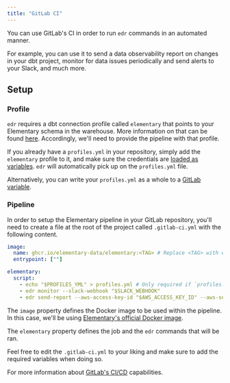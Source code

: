 ```yaml
---
title: "GitLab CI"
---
```


You can use GitLab's CI in order to run `edr` commands in an automated manner.

For example, you can use it to send a data observability report on changes in your dbt project, monitor for data issues
periodically and send alerts to your Slack, and much more.

## Setup

### Profile

`edr` requires a dbt connection profile called `elementary` that points to your Elementary schema in the warehouse.
More information on that can be found [here](https://docs.elementary-data.com/quickstart-cli).
Accordingly, we'll need to provide the pipeline with that profile.

If you already have a `profiles.yml` in your repository, simply add the `elementary` profile to it, and make sure the credentials are [loaded as variables](https://docs.gitlab.com/ee/ci/variables/#define-a-cicd-variable-in-the-ui).
`edr` will automatically pick up on the `profiles.yml` file.

Alternatively, you can write your `profiles.yml` as a whole to a [GitLab variable](https://docs.gitlab.com/ee/ci/variables/#define-a-cicd-variable-in-the-ui).

### Pipeline

In order to setup the Elementary pipeline in your GitLab repository, you'll need to create a file at the root of the project called `.gitlab-ci.yml` with the following content.

```yml
image:
  name: ghcr.io/elementary-data/elementary:<TAG> # Replace <TAG> with edr's version.
  entrypoint: [""]

elementary:
  script:
    - echo "$PROFILES_YML" > profiles.yml # Only required if `profiles.yml` doesn't exist in repository and using `PROFILES_YML` secret.
    - edr monitor --slack-webhook "$SLACK_WEBHOOK"
    - edr send-report --aws-access-key-id "$AWS_ACCESS_KEY_ID" --aws-secret-access-key "$AWS_SECRET_ACCESS_KEY" --s3-bucket-name "$S3_BUCKET_NAME"
```

The `image` property defines the Docker image to be used within the pipeline.
In this case, we'll be using [Elementary's official Docker image](/deployment-and-configuration/docker).

The `elementary` property defines the job and the `edr` commands that will be ran.

Feel free to edit the `.gitlab-ci.yml` to your liking and make sure to add the required variables when doing so.

For more information about [GitLab's CI/CD](https://docs.gitlab.com/ee/ci/) capabilities.
